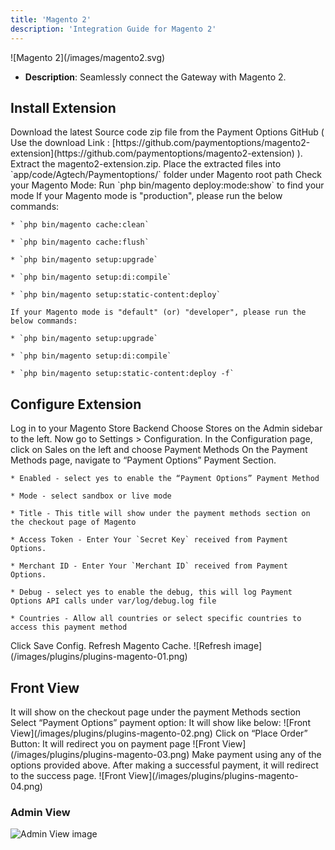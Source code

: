 ```yaml
---
title: 'Magento 2'
description: 'Integration Guide for Magento 2'
---
```


<Card title="Magento 2">
  ![Magento 2](/images/magento2.svg)

  * **Description**: Seamlessly connect the Gateway with Magento 2.
</Card>

## **Install Extension**

<Steps>
  <Step>
    Download the latest Source code zip file from the Payment Options GitHub
    ( Use the download Link : [https://github.com/paymentoptions/magento2-extension](https://github.com/paymentoptions/magento2-extension) ).
  </Step>

  <Step>
    Extract the magento2-extension.zip.
  </Step>

  <Step>
    Place the extracted files into `app/code/Agtech/Paymentoptions/` folder under Magento root path
  </Step>

  <Step>
    Check your Magento Mode:
    Run `php bin/magento deploy:mode:show` to find your mode
    If your Magento mode is "production", please run the below commands:

    * `php bin/magento cache:clean`

    * `php bin/magento cache:flush`

    * `php bin/magento setup:upgrade`

    * `php bin/magento setup:di:compile`

    * `php bin/magento setup:static-content:deploy`

    If your Magento mode is "default" (or) "developer", please run the below commands:

    * `php bin/magento setup:upgrade`

    * `php bin/magento setup:di:compile`

    * `php bin/magento setup:static-content:deploy -f`
  </Step>
</Steps>

## **Configure  Extension**

<Steps>
  <Step>
    Log in to your Magento Store Backend
  </Step>

  <Step>
    Choose Stores on the Admin sidebar to the left. Now go to Settings > Configuration.
  </Step>

  <Step>
    In the Configuration page, click on Sales on the left and choose Payment Methods
  </Step>

  <Step>
    On the Payment Methods page, navigate to “Payment Options” Payment Section.

    * Enabled - select yes to enable the “Payment Options” Payment Method

    * Mode - select sandbox or live mode

    * Title - This title will show under the payment methods section on the checkout page of Magento

    * Access Token - Enter Your `Secret Key` received from Payment Options.

    * Merchant ID - Enter Your `Merchant ID` received from Payment Options.

    * Debug - select yes to enable the debug, this will log Payment Options API calls under var/log/debug.log file

    * Countries - Allow all countries or select specific countries to access this payment method
  </Step>

  <Step>
    Click Save Config.
  </Step>

  <Step>
    Refresh Magento Cache.
    ![Refresh image](/images/plugins/plugins-magento-01.png)
  </Step>
</Steps>

## **Front View**

<Steps>
  <Step>
    It will show on the checkout page under the payment Methods section
  </Step>

  <Step>
    Select “Payment Options” payment option: It will show like below:
    ![Front View](/images/plugins/plugins-magento-02.png)
  </Step>

  <Step>
    Click on “Place Order” Button: It will redirect you on payment page
    ![Front View](/images/plugins/plugins-magento-03.png)
  </Step>

  <Step>
    Make payment using any of the options provided above.
  </Step>

  <Step>
    After making a successful payment, it will redirect to the success page.
    ![Front View](/images/plugins/plugins-magento-04.png)
  </Step>
</Steps>

### Admin View

![Admin View image](/images/plugins/plugins-magento-05.png)
